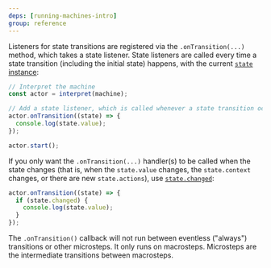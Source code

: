 ```yaml
---
deps: [running-machines-intro]
group: reference
---
```


Listeners for state transitions are registered via the `.onTransition(...)` method, which takes a state listener. State listeners are called every time a state transition (including the initial state) happens, with the current [`state` instance](./states.md):

```js
// Interpret the machine
const actor = interpret(machine);

// Add a state listener, which is called whenever a state transition occurs.
actor.onTransition((state) => {
  console.log(state.value);
});

actor.start();
```

<!-- ::: tip \-->

If you only want the `.onTransition(...)` handler(s) to be called when the state changes (that is, when the `state.value` changes, the `state.context` changes, or there are new `state.actions`), use [`state.changed`](https://xstate.js.org/docs/guides/states.html#state-changed):

```js {2}
actor.onTransition((state) => {
  if (state.changed) {
    console.log(state.value);
  }
});
```

<!-- ::: tip \-->

The `.onTransition()` callback will not run between eventless ("always") transitions or other microsteps. It only runs on macrosteps.
Microsteps are the intermediate transitions between macrosteps.

<!-- ::: (end tip/warning) \-->
